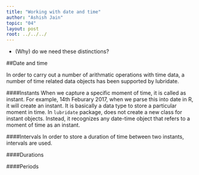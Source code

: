 ```yaml
---
title: "Working with date and time"
author: "Ashish Jain"
topic: "04"
layout: post
root: ../../../
---
```

- (Why) do we need these distinctions?

##Date and time

In order to carry out a number of arithmatic operations with time data, a number of time related data objects has been supported by lubridate.

####Instants
When we capture a specific moment of time, it is called as instant. For example, 14th Feburary 2017, when we parse this into date in R, it will create an instant. It is basically a data type to store a particular moment in time. In `lubridate` package,  does not create a new class for instant objects. Instead, it recognizes any date-time object that refers to a moment of time as an instant.

####Intervals
In order to store a duration of time between two instants, intervals are used.

####Durations

####Periods




